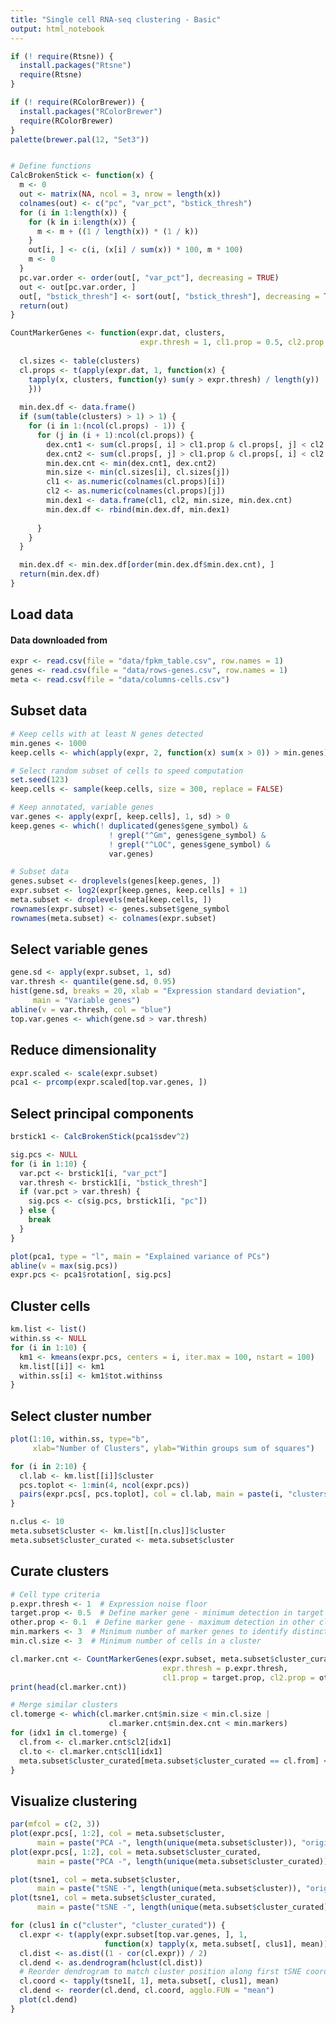 ```yaml
---
title: "Single cell RNA-seq clustering - Basic"
output: html_notebook
---
```



```r
if (! require(Rtsne)) {
  install.packages("Rtsne")
  require(Rtsne)
}

if (! require(RColorBrewer)) {
  install.packages("RColorBrewer")
  require(RColorBrewer)
}
palette(brewer.pal(12, "Set3"))


# Define functions
CalcBrokenStick <- function(x) {
  m <- 0
  out <- matrix(NA, ncol = 3, nrow = length(x))
  colnames(out) <- c("pc", "var_pct", "bstick_thresh")
  for (i in 1:length(x)) {
    for (k in i:length(x)) {
      m <- m + ((1 / length(x)) * (1 / k))
    }
    out[i, ] <- c(i, (x[i] / sum(x)) * 100, m * 100)
    m <- 0
  }
  pc.var.order <- order(out[, "var_pct"], decreasing = TRUE)
  out <- out[pc.var.order, ]
  out[, "bstick_thresh"] <- sort(out[, "bstick_thresh"], decreasing = TRUE)
  return(out)
}

CountMarkerGenes <- function(expr.dat, clusters, 
                             expr.thresh = 1, cl1.prop = 0.5, cl2.prop = 0.1) {
  
  cl.sizes <- table(clusters)
  cl.props <- t(apply(expr.dat, 1, function(x) {
    tapply(x, clusters, function(y) sum(y > expr.thresh) / length(y))
    }))
  
  min.dex.df <- data.frame()
  if (sum(table(clusters) > 1) > 1) {
    for (i in 1:(ncol(cl.props) - 1)) {
      for (j in (i + 1):ncol(cl.props)) {
        dex.cnt1 <- sum(cl.props[, i] > cl1.prop & cl.props[, j] < cl2.prop)
        dex.cnt2 <- sum(cl.props[, j] > cl1.prop & cl.props[, i] < cl2.prop)
        min.dex.cnt <- min(dex.cnt1, dex.cnt2)
        min.size <- min(cl.sizes[i], cl.sizes[j])
        cl1 <- as.numeric(colnames(cl.props)[i])
        cl2 <- as.numeric(colnames(cl.props)[j])
        min.dex1 <- data.frame(cl1, cl2, min.size, min.dex.cnt)
        min.dex.df <- rbind(min.dex.df, min.dex1)
                            
      }
    }
  }

  min.dex.df <- min.dex.df[order(min.dex.df$min.dex.cnt), ]
  return(min.dex.df)
}

```

## Load data
#### Data downloaded from 
```r
expr <- read.csv(file = "data/fpkm_table.csv", row.names = 1)
genes <- read.csv(file = "data/rows-genes.csv", row.names = 1)
meta <- read.csv(file = "data/columns-cells.csv")

```

## Subset data
```r
# Keep cells with at least N genes detected
min.genes <- 1000
keep.cells <- which(apply(expr, 2, function(x) sum(x > 0)) > min.genes)

# Select random subset of cells to speed computation
set.seed(123)
keep.cells <- sample(keep.cells, size = 300, replace = FALSE)

# Keep annotated, variable genes
var.genes <- apply(expr[, keep.cells], 1, sd) > 0
keep.genes <- which(! duplicated(genes$gene_symbol) & 
                      ! grepl("^Gm", genes$gene_symbol) &
                      ! grepl("^LOC", genes$gene_symbol) &
                      var.genes)

# Subset data
genes.subset <- droplevels(genes[keep.genes, ])
expr.subset <- log2(expr[keep.genes, keep.cells] + 1)
meta.subset <- droplevels(meta[keep.cells, ])
rownames(expr.subset) <- genes.subset$gene_symbol
rownames(meta.subset) <- colnames(expr.subset)

```

## Select variable genes
```r
gene.sd <- apply(expr.subset, 1, sd)
var.thresh <- quantile(gene.sd, 0.95)
hist(gene.sd, breaks = 20, xlab = "Expression standard deviation", 
     main = "Variable genes")
abline(v = var.thresh, col = "blue")
top.var.genes <- which(gene.sd > var.thresh)

```

## Reduce dimensionality
```r
expr.scaled <- scale(expr.subset)
pca1 <- prcomp(expr.scaled[top.var.genes, ])

```

## Select principal components
```r
brstick1 <- CalcBrokenStick(pca1$sdev^2)

sig.pcs <- NULL
for (i in 1:10) {
  var.pct <- brstick1[i, "var_pct"]
  var.thresh <- brstick1[i, "bstick_thresh"]
  if (var.pct > var.thresh) {
    sig.pcs <- c(sig.pcs, brstick1[i, "pc"])
  } else {
    break
  }
}

plot(pca1, type = "l", main = "Explained variance of PCs")
abline(v = max(sig.pcs))
expr.pcs <- pca1$rotation[, sig.pcs]

```

## Cluster cells
```r
km.list <- list()
within.ss <- NULL
for (i in 1:10) {
  km1 <- kmeans(expr.pcs, centers = i, iter.max = 100, nstart = 100)
  km.list[[i]] <- km1
  within.ss[i] <- km1$tot.withinss
}

```

## Select cluster number
```r
plot(1:10, within.ss, type="b",
     xlab="Number of Clusters", ylab="Within groups sum of squares")

for (i in 2:10) {
  cl.lab <- km.list[[i]]$cluster
  pcs.toplot <- 1:min(4, ncol(expr.pcs))
  pairs(expr.pcs[, pcs.toplot], col = cl.lab, main = paste(i, "clusters"))
}

n.clus <- 10
meta.subset$cluster <- km.list[[n.clus]]$cluster
meta.subset$cluster_curated <- meta.subset$cluster

```

## Curate clusters
```r
# Cell type criteria
p.expr.thresh <- 1  # Expression noise floor
target.prop <- 0.5  # Define marker gene - minimum detection in target cluster
other.prop <- 0.1  # Define marker gene - maximum detection in other clusters
min.markers <- 3  # Minimum number of marker genes to identify distinct cell type
min.cl.size <- 3  # Minimum number of cells in a cluster

cl.marker.cnt <- CountMarkerGenes(expr.subset, meta.subset$cluster_curated,
                                  expr.thresh = p.expr.thresh,
                                  cl1.prop = target.prop, cl2.prop = other.prop)
print(head(cl.marker.cnt))

# Merge similar clusters
cl.tomerge <- which(cl.marker.cnt$min.size < min.cl.size |
                      cl.marker.cnt$min.dex.cnt < min.markers)
for (idx1 in cl.tomerge) {
  cl.from <- cl.marker.cnt$cl2[idx1]
  cl.to <- cl.marker.cnt$cl1[idx1]
  meta.subset$cluster_curated[meta.subset$cluster_curated == cl.from] <- cl.to
}

```


## Visualize clustering
```r
par(mfcol = c(2, 3))
plot(expr.pcs[, 1:2], col = meta.subset$cluster,
      main = paste("PCA -", length(unique(meta.subset$cluster)), "original clusters"))
plot(expr.pcs[, 1:2], col = meta.subset$cluster_curated,
      main = paste("PCA -", length(unique(meta.subset$cluster_curated)), "curated clusters"))

plot(tsne1, col = meta.subset$cluster, 
      main = paste("tSNE -", length(unique(meta.subset$cluster)), "original clusters"))
plot(tsne1, col = meta.subset$cluster_curated, 
      main = paste("tSNE -", length(unique(meta.subset$cluster_curated)), "curated clusters"))

for (clus1 in c("cluster", "cluster_curated")) {
  cl.expr <- t(apply(expr.subset[top.var.genes, ], 1, 
                     function(x) tapply(x, meta.subset[, clus1], mean)))
  cl.dist <- as.dist((1 - cor(cl.expr)) / 2)
  cl.dend <- as.dendrogram(hclust(cl.dist))
  # Reorder dendrogram to match cluster position along first tSNE coordinate
  cl.coord <- tapply(tsne1[, 1], meta.subset[, clus1], mean)
  cl.dend <- reorder(cl.dend, cl.coord, agglo.FUN = "mean")
  plot(cl.dend)
}

```
